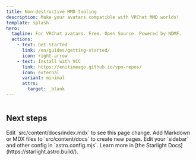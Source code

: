 ```yaml
---
title: Non-destructive MMD tooling
description: Make your avatars compatible with VRChat MMD worlds!
template: splash
hero:
  tagline: For VRChat avatars. Free. Open Source. Powered by NDMF.
  actions:
    - text: Get Started
      link: /en/guides/getting-started/
      icon: right-arrow
    - text: Install with VCC
      link: https://enitimeago.github.io/vpm-repos/
      icon: external
      variant: minimal
      attrs:
        target: _blank
---
```



<Image src={screenshot} alt="" />

## Next steps

<CardGrid stagger>
	<Card title="Update content" icon="pencil">
		Edit `src/content/docs/index.mdx` to see this page change.
	</Card>
	<Card title="Add new content" icon="add-document">
		Add Markdown or MDX files to `src/content/docs` to create new pages.
	</Card>
	<Card title="Configure your site" icon="setting">
		Edit your `sidebar` and other config in `astro.config.mjs`.
	</Card>
	<Card title="Read the docs" icon="open-book">
		Learn more in [the Starlight Docs](https://starlight.astro.build/).
	</Card>
</CardGrid>
